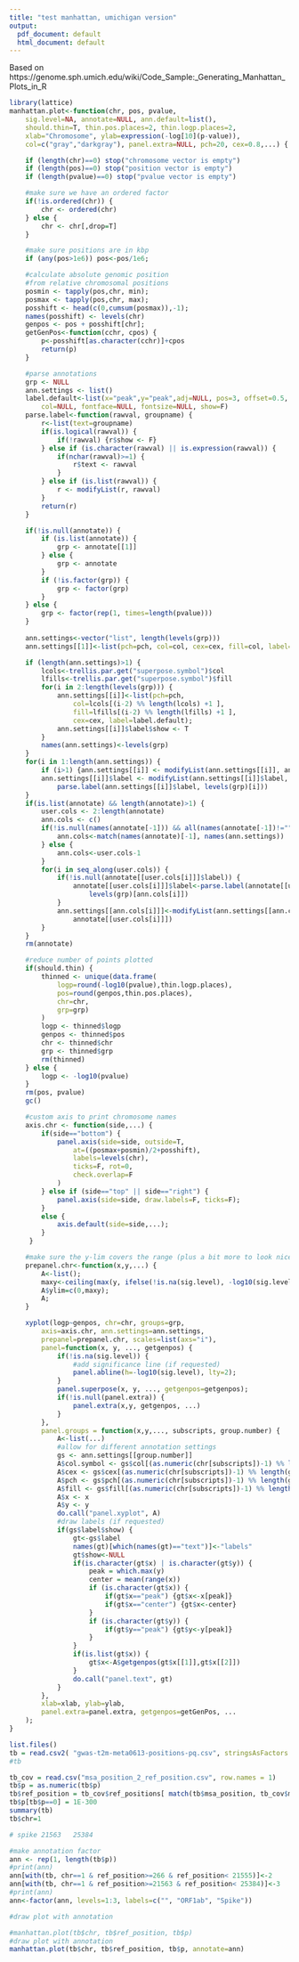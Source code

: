 ```yaml
---
title: "test manhattan, umichigan version"
output:
  pdf_document: default
  html_document: default
---
```


Based on 
https://genome.sph.umich.edu/wiki/Code_Sample:_Generating_Manhattan_Plots_in_R

```r
library(lattice)
manhattan.plot<-function(chr, pos, pvalue, 
	sig.level=NA, annotate=NULL, ann.default=list(),
	should.thin=T, thin.pos.places=2, thin.logp.places=2, 
	xlab="Chromosome", ylab=expression(-log[10](p-value)),
	col=c("gray","darkgray"), panel.extra=NULL, pch=20, cex=0.8,...) {

	if (length(chr)==0) stop("chromosome vector is empty")
	if (length(pos)==0) stop("position vector is empty")
	if (length(pvalue)==0) stop("pvalue vector is empty")

	#make sure we have an ordered factor
	if(!is.ordered(chr)) {
		chr <- ordered(chr)
	} else {
		chr <- chr[,drop=T]
	}

	#make sure positions are in kbp
	if (any(pos>1e6)) pos<-pos/1e6;

	#calculate absolute genomic position
	#from relative chromosomal positions
	posmin <- tapply(pos,chr, min);
	posmax <- tapply(pos,chr, max);
	posshift <- head(c(0,cumsum(posmax)),-1);
	names(posshift) <- levels(chr)
	genpos <- pos + posshift[chr];
	getGenPos<-function(cchr, cpos) {
		p<-posshift[as.character(cchr)]+cpos
		return(p)
	}

	#parse annotations
	grp <- NULL
	ann.settings <- list()
	label.default<-list(x="peak",y="peak",adj=NULL, pos=3, offset=0.5, 
		col=NULL, fontface=NULL, fontsize=NULL, show=F)
	parse.label<-function(rawval, groupname) {
		r<-list(text=groupname)
		if(is.logical(rawval)) {
			if(!rawval) {r$show <- F}
		} else if (is.character(rawval) || is.expression(rawval)) {
			if(nchar(rawval)>=1) {
				r$text <- rawval
			}
		} else if (is.list(rawval)) {
			r <- modifyList(r, rawval)
		}
		return(r)
	}

	if(!is.null(annotate)) {
		if (is.list(annotate)) {
			grp <- annotate[[1]]
		} else {
			grp <- annotate
		} 
		if (!is.factor(grp)) {
			grp <- factor(grp)
		}
	} else {
		grp <- factor(rep(1, times=length(pvalue)))
	}
  
	ann.settings<-vector("list", length(levels(grp)))
	ann.settings[[1]]<-list(pch=pch, col=col, cex=cex, fill=col, label=label.default)

	if (length(ann.settings)>1) { 
		lcols<-trellis.par.get("superpose.symbol")$col 
		lfills<-trellis.par.get("superpose.symbol")$fill
		for(i in 2:length(levels(grp))) {
			ann.settings[[i]]<-list(pch=pch, 
				col=lcols[(i-2) %% length(lcols) +1 ], 
				fill=lfills[(i-2) %% length(lfills) +1 ], 
				cex=cex, label=label.default);
			ann.settings[[i]]$label$show <- T
		}
		names(ann.settings)<-levels(grp)
	}
	for(i in 1:length(ann.settings)) {
		if (i>1) {ann.settings[[i]] <- modifyList(ann.settings[[i]], ann.default)}
		ann.settings[[i]]$label <- modifyList(ann.settings[[i]]$label, 
			parse.label(ann.settings[[i]]$label, levels(grp)[i]))
	}
	if(is.list(annotate) && length(annotate)>1) {
		user.cols <- 2:length(annotate)
		ann.cols <- c()
		if(!is.null(names(annotate[-1])) && all(names(annotate[-1])!="")) {
			ann.cols<-match(names(annotate)[-1], names(ann.settings))
		} else {
			ann.cols<-user.cols-1
		}
		for(i in seq_along(user.cols)) {
			if(!is.null(annotate[[user.cols[i]]]$label)) {
				annotate[[user.cols[i]]]$label<-parse.label(annotate[[user.cols[i]]]$label, 
					levels(grp)[ann.cols[i]])
			}
			ann.settings[[ann.cols[i]]]<-modifyList(ann.settings[[ann.cols[i]]], 
				annotate[[user.cols[i]]])
		}
	}
 	rm(annotate)

	#reduce number of points plotted
	if(should.thin) {
		thinned <- unique(data.frame(
			logp=round(-log10(pvalue),thin.logp.places), 
			pos=round(genpos,thin.pos.places), 
			chr=chr,
			grp=grp)
		)
		logp <- thinned$logp
		genpos <- thinned$pos
		chr <- thinned$chr
		grp <- thinned$grp
		rm(thinned)
	} else {
		logp <- -log10(pvalue)
	}
	rm(pos, pvalue)
	gc()

	#custom axis to print chromosome names
	axis.chr <- function(side,...) {
		if(side=="bottom") {
			panel.axis(side=side, outside=T,
				at=((posmax+posmin)/2+posshift),
				labels=levels(chr), 
				ticks=F, rot=0,
				check.overlap=F
			)
		} else if (side=="top" || side=="right") {
			panel.axis(side=side, draw.labels=F, ticks=F);
		}
		else {
			axis.default(side=side,...);
		}
	 }

	#make sure the y-lim covers the range (plus a bit more to look nice)
	prepanel.chr<-function(x,y,...) { 
		A<-list();
		maxy<-ceiling(max(y, ifelse(!is.na(sig.level), -log10(sig.level), 0)))+.5;
		A$ylim=c(0,maxy);
		A;
	}

	xyplot(logp~genpos, chr=chr, groups=grp,
		axis=axis.chr, ann.settings=ann.settings, 
		prepanel=prepanel.chr, scales=list(axs="i"),
		panel=function(x, y, ..., getgenpos) {
			if(!is.na(sig.level)) {
				#add significance line (if requested)
				panel.abline(h=-log10(sig.level), lty=2);
			}
			panel.superpose(x, y, ..., getgenpos=getgenpos);
			if(!is.null(panel.extra)) {
				panel.extra(x,y, getgenpos, ...)
			}
		},
		panel.groups = function(x,y,..., subscripts, group.number) {
			A<-list(...)
			#allow for different annotation settings
			gs <- ann.settings[[group.number]]
			A$col.symbol <- gs$col[(as.numeric(chr[subscripts])-1) %% length(gs$col) + 1]    
			A$cex <- gs$cex[(as.numeric(chr[subscripts])-1) %% length(gs$cex) + 1]
			A$pch <- gs$pch[(as.numeric(chr[subscripts])-1) %% length(gs$pch) + 1]
			A$fill <- gs$fill[(as.numeric(chr[subscripts])-1) %% length(gs$fill) + 1]
			A$x <- x
			A$y <- y
			do.call("panel.xyplot", A)
			#draw labels (if requested)
			if(gs$label$show) {
				gt<-gs$label
				names(gt)[which(names(gt)=="text")]<-"labels"
				gt$show<-NULL
				if(is.character(gt$x) | is.character(gt$y)) {
					peak = which.max(y)
					center = mean(range(x))
					if (is.character(gt$x)) {
						if(gt$x=="peak") {gt$x<-x[peak]}
						if(gt$x=="center") {gt$x<-center}
					}
					if (is.character(gt$y)) {
						if(gt$y=="peak") {gt$y<-y[peak]}
					}
				}
				if(is.list(gt$x)) {
					gt$x<-A$getgenpos(gt$x[[1]],gt$x[[2]])
				}
				do.call("panel.text", gt)
			}
		},
		xlab=xlab, ylab=ylab, 
		panel.extra=panel.extra, getgenpos=getGenPos, ...
	);
}
```

```r
list.files()
tb = read.csv2( "gwas-t2m-meta0613-positions-pq.csv", stringsAsFactors = F)
#tb
```


```r
tb_cov = read.csv("msa_position_2_ref_position.csv", row.names = 1)
tb$p = as.numeric(tb$p)
tb$ref_position = tb_cov$ref_positions[ match(tb$msa_position, tb_cov$msa_positions  )]
tb$p[tb$p==0] = 1E-300
summary(tb)
tb$chr=1
```

```r
# spike 21563   25384

#make annotation factor
ann <- rep(1, length(tb$p))
#print(ann)
ann[with(tb, chr==1 & ref_position>=266 & ref_position< 21555)]<-2
ann[with(tb, chr==1 & ref_position>=21563 & ref_position< 25384)]<-3
#print(ann)
ann<-factor(ann, levels=1:3, labels=c("", "ORF1ab", "Spike"))

```


```r
#draw plot with annotation

#manhattan.plot(tb$chr, tb$ref_position, tb$p)
#draw plot with annotation
manhattan.plot(tb$chr, tb$ref_position, tb$p, annotate=ann)
```

